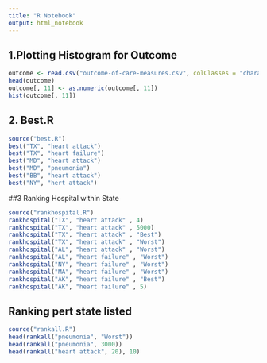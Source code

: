 ```yaml
---
title: "R Notebook"
output: html_notebook
---
```



## 1.Plotting Histogram for Outcome
```r
outcome <- read.csv("outcome-of-care-measures.csv", colClasses = "character")
head(outcome)
outcome[, 11] <- as.numeric(outcome[, 11])
hist(outcome[, 11])
```

## 2. Best.R
```r
source("best.R")
best("TX", "heart attack")
best("TX", "heart failure")
best("MD", "heart attack")
best("MD", "pneumonia")
best("BB", "heart attack")
best("NY", "hert attack")

```
##3 Ranking Hospital within State
```r
source("rankhospital.R")
rankhospital("TX", "heart attack" , 4)
rankhospital("TX", "heart attack" , 5000)
rankhospital("TX", "heart attack" , "Best")
rankhospital("TX", "heart attack" , "Worst")
rankhospital("AL", "heart attack" , "Worst")
rankhospital("AL", "heart failure" , "Worst")
rankhospital("NY", "heart failure" , "Worst")
rankhospital("MA", "heart failure" , "Worst")
rankhospital("AK", "heart failure" , "Best")
rankhospital("AK", "heart failure" , 5)

```


## Ranking pert state listed
```r
source("rankall.R")
head(rankall("pneumonia", "Worst"))
head(rankall("pneumonia", 3000))
head(rankall("heart attack", 20), 10)


```

